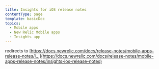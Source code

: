 ```yaml
---
title: Insights for iOS release notes
contentType: page
template: basicDoc
topics:
  - Mobile apps
  - New Relic Mobile apps
  - Insights app
---
```


redirects to [https://docs.newrelic.com/docs/release-notes/mobile-apps-release-notes/i...](https://docs.newrelic.com/docs/release-notes/mobile-apps-release-notes/insights-ios-release-notes)
